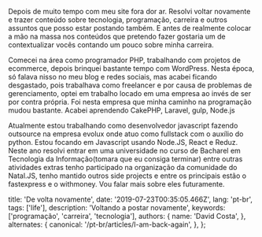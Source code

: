 Depois de muito tempo com meu site fora dor ar. Resolvi voltar novamente e trazer conteúdo sobre tecnologia, programação, carreira e outros assuntos que posso estar postando também. E antes de realmente colocar a mão na massa nos conteúdos que pretendo fazer gostaria um de contextualizar vocês contando um pouco sobre minha carreira.

Comecei na área como programador PHP, trabalhando com projetos de ecommerce, depois brinquei bastante tempo com WordPress. Nesta época, só falava nisso no meu blog e redes sociais, mas acabei ficando desgastado, pois trabalhava como freelancer e por causa de problemas de gerenciamento, optei em trabalho locado em uma empresa ao invés de ser por contra própria. Foi nesta empresa que minha caminho na programação mudou bastante. Acabei aprendendo CakePHP, Laravel, gulp, Node.js

Atualmente estou trabalhando como desenvolvedor javascript fazendo outsource na empresa evolux onde atuo como fullstack com o auxílio do python. Estou focando em Javascript usando Node.JS, React e Reduz. Neste ano resolvi entrar em uma universidade no curso de Bacharel em Tecnologia da Informação(tomara que eu consiga terminar) entre outras atividades extras tenho participado na organização da comunidade do Natal.JS, tenho mantido outros side projects e entre os principais estão o fastexpress e o withmoney. Vou falar mais sobre eles futuramente.

  title: 'De volta novamente',
  date: '2019-07-23T00:35:05.466Z',
  lang: 'pt-br',
  tags: ['life'],
  description: 'Voltando a postar novamente',
  keywords: ['programação', 'carreira', 'tecnologia'],
  authors: {
    name: 'David Costa',
  },
  alternates: {
    canonical: '/pt-br/articles/I-am-back-again',
  },
};


